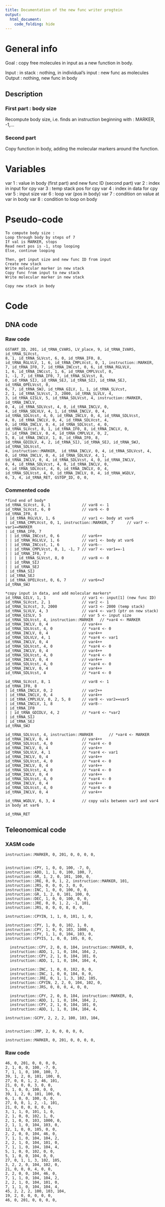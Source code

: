 ```yaml
---
title: Documentation of the new func writer progtein
output: 
  html_document:
    code_folding: hide
---
```



# General info

Goal : copy free molecules in input as a new function in body.

Input : in stack : nothing, in individual's input : new func as molecules
Output : nothing, new func in body



## Description



### First part : body size

Recompute body size, i.e. finds an instruction beginning with :
MARKER, -1,...
 
### Second part 

Copy function in body, adding the molecular markers around the function.

# Variables

var 1 : value in body (first part) and new func ID (second part)
var 2 : index in input for cpy
var 3 : temp stack pos for cpy
var 4 : index in data for cpy
var 5 : input size
var 6 : loop var (pos in body)
var 7 : condition on value at var in body
var 8 : condition to loop on body


# Pseudo-code

```pseudo
To compute body size :
Loop through body by steps of 7
If val is MARKER, stops
Read next pos is -1, stop looping
Else, continue looping

Then, get input size and new func ID from input
Create new stack
Write molecular marker in new stack
Copy func from input to new stack
Write molecular marker in new stack

Copy new stack in body
```

# Code

## DNA code

### Raw code

```DNA
GSTART_ID, 201, id_tRNA_CVARS, LV_place, 9, id_tRNA_IVARS, id_tRNA_SLVcst,
8, 1, id_tRNA_SLVcst, 6, 0, id_tRNA_IF0, 8, 
id_tRNA_RGLVLV, 1, 6, id_tRNA_CMPLVcst, 0, 1, instruction::MARKER,
7, id_tRNA_IF0, 7, id_tRNA_INCcst, 0, 6, id_tRNA_RGLVLV, 
1, 6, id_tRNA_INCcst, 1, 6, id_tRNA_CMPLVcst, 0, 
1, -1, 7, id_tRNA_IF0, 7, id_tRNA_SLVcst, 8, 
0, id_tRNA_SIJ, id_tRNA_SEJ, id_tRNA_SIJ, id_tRNA_SEJ, id_tRNA_OPELVcst, 0, 
6, 7, id_tRNA_SWJ, id_tRNA_GILV, 1, 1, id_tRNA_SLVcst, 
2, 1, id_tRNA_SLVcst, 3, 2000, id_tRNA_SLVLV, 4, 
3, id_tRNA_GISLV, 5, id_tRNA_SDLVcst, 4, instruction::MARKER, id_tRNA_INCLV,
0, 4, id_tRNA_SDLVcst, 4, 0, id_tRNA_INCLV, 0,
4, id_tRNA_SDLVLV, 4, 1, id_tRNA_INCLV, 0, 4, 
id_tRNA_SDLVcst, 4, 0, id_tRNA_INCLV, 0, 4, id_tRNA_SDLVcst, 
4, 0, id_tRNA_INCLV, 0, 4, id_tRNA_SDLVcst, 4, 
0, id_tRNA_INCLV, 0, 4, id_tRNA_SDLVcst, 4, 0,
id_tRNA_SLVcst, 8, 1, id_tRNA_IF0, 8, id_tRNA_INCLV, 0, 
2, id_tRNA_INCLV, 0, 4, id_tRNA_CMPLVLV, 0, 2,
5, 8, id_tRNA_INCLV, 1, 8, id_tRNA_IF0, 8,
id_tRNA_GDIDLV, 4, 2, id_tRNA_SIJ, id_tRNA_SEJ, id_tRNA_SWJ, id_tRNA_SDLVcst,
4, instruction::MARKER,  id_tRNA_INCLV, 0, 4, id_tRNA_SDLVcst, 4,
0, id_tRNA_INCLV, 0, 4, id_tRNA_SDLVLV, 4, 1, 
id_tRNA_INCLV, 0, 4, id_tRNA_SDLVcst, 4, 0, id_tRNA_INCLV, 
0, 4, id_tRNA_SDLVcst, 4, 0, id_tRNA_INCLV, 0, 
4, id_tRNA_SDLVcst, 4, 0, id_tRNA_INCLV, 0, 4, 
id_tRNA_SDLVcst, 4, 0, id_tRNA_INCLV, 0, 4, id_tRNA_WGDLV, 
6, 3, 4, id_tRNA_RET, GSTOP_ID, 0, 0,
```




### Commented code

```pseudoDNA

*find end of body*
id_tRNA_SLVcst, 8, 1              // var8 <- 1
id_tRNA_SLVcst, 6, 0              // var6 <- 0
id_tRNA_IF0, 8
| id_tRNA_RGLVLV, 1, 6            // var1 <- body at var6
| id_tRNA_CMPLVcst, 0, 1, instruction::MARKER, 7      // var7 <- var1==MARKER
| id_tRNA_IF0, 7
| | id_tRNA_INCcst, 0, 6          // var6++
| | id_tRNA_RGLVLV, 1, 6          // var1 <- body at var6
| | id_tRNA_INCcst, 1, 6          // var6--
| | id_tRNA_CMPLVcst, 0, 1, -1, 7 // var7 <- var1==-1
| | id_tRNA_IF0, 7
| | | id_tRNA_SLVcst, 8, 0        // var8 <- 0
| | id_tRNA_SIJ
| | id_tRNA_SEJ
| id_tRNA_SIJ
| id_tRNA_SEJ
| id_tRNA_OPELVcst, 0, 6, 7       // var6+=7
id_tRNA_SWJ

*copy input in data, and add molecular markers*
id_tRNA_GILV, 1, 1                // var1 <- input[1] (new func ID)
id_tRNA_SLVcst, 2, 1              // var2 <- 1
id_tRNA_SLVcst, 3, 2000           // var3 <- 2000 (temp stack)
id_tRNA_SLVLV, 4, 3               // var4 <- var3 (ptr on new stack)
id_tRNA_GISLV, 5                  // var 5 <- input size
id_tRNA_SDLVcst, 4, instruction::MARKER   // *var4 <- MARKER
id_tRNA_INCLV, 0, 4               // var4++
id_tRNA_SDLVcst, 4, 0             // *var4 <- 0
id_tRNA_INCLV, 0, 4               // var4++
id_tRNA_SDLVLV, 4, 1              // *var4 <- var1
id_tRNA_INCLV, 0, 4               // var4++
id_tRNA_SDLVcst, 4, 0             // *var4 <- 0
id_tRNA_INCLV, 0, 4               // var4++
id_tRNA_SDLVcst, 4, 0             // *var4 <- 0
id_tRNA_INCLV, 0, 4               // var4++
id_tRNA_SDLVcst, 4, 0             // *var4 <- 0
id_tRNA_INCLV, 0, 4               // var4++
id_tRNA_SDLVcst, 4                // *var4 <- 0

id_tRNA_SLVcst, 8, 1              // var8 <- 1
id_tRNA_IF0, 8
| id_tRNA_INCLV, 0, 2             // var2++
| id_tRNA_INCLV, 0, 4             // var4++
| id_tRNA_CMPLVLV, 0, 2, 5, 8     // var8 <- var2==var5
| id_tRNA_INCLV, 1, 8             // var8--
| id_tRNA_IF0
| | id_tRNA_GDIDLV, 4, 2          // *var4 <- *var2
| id_tRNA_SIJ
| id_tRNA_SEJ
id_tRNA_SWJ

id_tRNA_SDLVcst, 4, instruction::MARKER       // *var4 <- MARKER
id_tRNA_INCLV, 0, 4               // var4++
id_tRNA_SDLVcst, 4, 0             // *var4 <- 0
id_tRNA_INCLV, 0, 4               // var4++
id_tRNA_SDLVLV, 4, 1              // *var4 <- var1
id_tRNA_INCLV, 0, 4               // var4++
id_tRNA_SDLVcst, 4, 0             // *var4 <- 0
id_tRNA_INCLV, 0, 4               // var4++
id_tRNA_SDLVcst, 4, 0             // *var4 <- 0
id_tRNA_INCLV, 0, 4               // var4++
id_tRNA_SDLVcst, 4, 0             // *var4 <- 0
id_tRNA_INCLV, 0, 4               // var4++
id_tRNA_SDLVcst, 4, 0             // *var4 <- 0
id_tRNA_INCLV, 0, 4               // var4++

id_tRNA_WGDLV, 6, 3, 4            // copy vals between var3 and var4 in body at var6

id_tRNA_RET
```


## Teleonomical code

### XASM code

```XASM
instruction::MARKER, 0, 201, 0, 0, 0, 0,


instruction::CPY, 1, 0, 0, 100, -7, 0,
instruction::ADD, 1, 1, 0, 100, 100, 7,
instruction::GR, 1, 2, 0, 101, 100, 0,
instruction::JRE, 0, 0, 1, 2, instruction::MARKER, 101,
instruction::JRS, 0, 0, 0, 3, 0, 0,
instruction::INC, 1, 0, 0, 100, 0, 0,
instruction::GR, 1, 2, 0, 101, 100, 0,
instruction::DEC, 1, 0, 0, 100, 0, 0,
instruction::JRE, 0, 0, 1, 2, -1, 101,
instruction::JRS, 0, 0, 0, 8, 0, 0,

instruction::CPYIN, 1, 1, 0, 101, 1, 0,

instruction::CPY, 1, 0, 0, 102, 1, 0,
instruction::CPY, 1, 0, 0, 103, 1000, 0,
instruction::CPY, 1, 1, 0, 104, 103, 0,
instruction::CPYIS, 1, 0, 0, 105, 0, 0,

  instruction::CPY, 2, 0, 0, 104, instruction::MARKER, 0,
  instruction::ADD, 1, 1, 0, 104, 104, 2,
  instruction::CPY, 2, 1, 0, 104, 101, 0,
  instruction::ADD, 1, 1, 0, 104, 104, 4,

  instruction::INC, 1, 0, 0, 102, 0, 0,
  instruction::INC, 1, 0, 0, 104, 0, 0,
  instruction::JRE, 0, 1, 1, 3, 102, 105,
  instruction::CPYIN, 2, 2, 0, 104, 102, 0,
  instruction::JRS, 0, 0, 0, 4, 0, 0,

  instruction::CPY, 2, 0, 0, 104, instruction::MARKER, 0,
  instruction::ADD, 1, 1, 0, 104, 104, 2,
  instruction::CPY, 2, 1, 0, 104, 101, 0,
  instruction::ADD, 1, 1, 0, 104, 104, 4,

instruction::GCPY, 2, 2, 2, 100, 103, 104,


instruction::JMP, 2, 0, 0, 0, 0, 0,

instruction::MARKER, 0, 201, 0, 0, 0, 0,
```

### Raw code

```Raw
46, 0, 201, 0, 0, 0, 0,
2, 1, 0, 0, 100, -7, 0,
7, 1, 1, 0, 100, 100, 7,
39, 1, 2, 0, 101, 100, 0,
27, 0, 0, 1, 2, 46, 101,
21, 0, 0, 0, 3, 0, 0,
5, 1, 0, 0, 100, 0, 0,
39, 1, 2, 0, 101, 100, 0,
6, 1, 0, 0, 100, 0, 0,
27, 0, 0, 1, 2, -1, 101,
21, 0, 0, 0, 8, 0, 0,
3, 1, 1, 0, 101, 1, 0,
2, 1, 0, 0, 102, 1, 0,
2, 1, 0, 0, 103, 1000, 0,
2, 1, 1, 0, 104, 103, 0,
12, 1, 0, 0, 105, 0, 0,
2, 2, 0, 0, 104, 46, 0,
7, 1, 1, 0, 104, 104, 2,
2, 2, 1, 0, 104, 101, 0,
7, 1, 1, 0, 104, 104, 4,
5, 1, 0, 0, 102, 0, 0,
5, 1, 0, 0, 104, 0, 0,
27, 0, 1, 1, 3, 102, 105,
3, 2, 2, 0, 104, 102, 0,
21, 0, 0, 0, 4, 0, 0,
2, 2, 0, 0, 104, 46, 0,
7, 1, 1, 0, 104, 104, 2,
2, 2, 1, 0, 104, 101, 0,
7, 1, 1, 0, 104, 104, 4,
45, 2, 2, 2, 100, 103, 104,
19, 2, 0, 0, 0, 0, 0,
46, 0, 201, 0, 0, 0, 0,
```